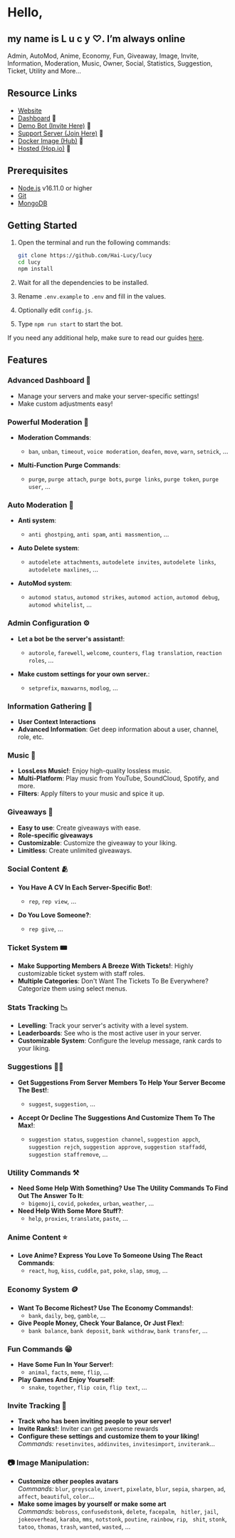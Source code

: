 # Hello,

## my name is L u c y ♡. I’m always online

Admin, AutoMod, Anime, Economy, Fun, Giveaway, Image, Invite, Information, Moderation, Music, Owner, Social, Statistics, Suggestion, Ticket, Utility and More...

## Resource Links

- [Website](https://lucy.is-a.fun/)
- [Dashboard](https://dash-lucy.is-a.fun/selector) 📂
- [Demo Bot (Invite Here)](https://discord.com/api/oauth2/authorize?client_id=928966154817523723&permissions=8&scope=bot%20applications.commands) 🤖
- [Support Server (Join Here)](https://discord.gg/WFfjrQxnfH) 🤝
- [Docker Image (Hub)](https://hub.docker.com/r/lrmn/lucy) 🐳
- [Hosted (Hop.io)](https://hop.io) 🚀

## Prerequisites

- [Node.js](https://nodejs.org/en/) v16.11.0 or higher
- [Git](https://git-scm.com/downloads)
- [MongoDB](https://www.mongodb.com)

## Getting Started

1. Open the terminal and run the following commands:

    ```bash
    git clone https://github.com/Hai-Lucy/lucy
    cd lucy
    npm install
    ```

2. Wait for all the dependencies to be installed.
3. Rename `.env.example` to `.env` and fill in the values.
4. Optionally edit `config.js`.
5. Type `npm run start` to start the bot.

If you need any additional help, make sure to read our guides [here](docs/commands/installation.md).

## Features

### Advanced Dashboard 📡

- Manage your servers and make your server-specific settings!
- Make custom adjustments easy!

### Powerful Moderation 🛑

- **Moderation Commands**:
  - `ban`, `unban`, `timeout`, `voice moderation`, `deafen`, `move`, `warn`, `setnick`, ...

- **Multi-Function Purge Commands**:
  - `purge`, `purge attach`, `purge bots`, `purge links`, `purge token`, `purge user`, ...

### Auto Moderation 🤖

- **Anti system**:
  - `anti ghostping`, `anti spam`, `anti massmention`, ...

- **Auto Delete system**:
  - `autodelete attachments`, `autodelete invites`, `autodelete links`, `autodelete maxlines`, ...

- **AutoMod system**:
  - `automod status`, `automod strikes`, `automod action`, `automod debug`, `automod whitelist`, ...

### Admin Configuration ⚙️

- **Let a bot be the server's assistant!**:
  - `autorole`, `farewell`, `welcome`, `counters`, `flag translation`, `reaction roles`, ...

- **Make custom settings for your own server.**:
  - `setprefix`, `maxwarns`, `modlog`, ...

### Information Gathering 💁

- **User Context Interactions**
- **Advanced Information**: Get deep information about a user, channel, role, etc.

### Music 🎵

- **LossLess Music!**: Enjoy high-quality lossless music.
- **Multi-Platform**: Play music from YouTube, SoundCloud, Spotify, and more.
- **Filters**: Apply filters to your music and spice it up.

### Giveaways 🎉

- **Easy to use**: Create giveaways with ease.
- **Role-specific giveaways**
- **Customizable**: Customize the giveaway to your liking.
- **Limitless**: Create unlimited giveaways.

### Social Content 🫂

- **You Have A CV In Each Server-Specific Bot!**:
  - `rep`, `rep view`, ...

- **Do You Love Someone?**:
  - `rep give`, ...

### Ticket System 🎟

- **Make Supporting Members A Breeze With Tickets!**: Highly customizable ticket system with staff roles.
- **Multiple Categories**: Don't Want The Tickets To Be Everywhere? Categorize them using select menus.

### Stats Tracking 📉

- **Levelling**: Track your server's activity with a level system.
- **Leaderboards**: See who is the most active user in your server.
- **Customizable System**: Configure the levelup message, rank cards to your liking.

### Suggestions 🙋‍♂️

- **Get Suggestions From Server Members To Help Your Server Become The Best!**:
  - `suggest`, `suggestion`, ...

- **Accept Or Decline The Suggestions And Customize Them To The Max!**:
  - `suggestion status`, `suggestion channel`, `suggestion appch`, `suggestion rejch`, `suggestion approve`, `suggestion staffadd`, `suggestion staffremove`, ...

### Utility Commands ⚒️

- **Need Some Help With Something? Use The Utility Commands To Find Out The Answer To It**:
  - `bigemoji`, `covid`, `pokedex`, `urban`, `weather`, ...
- **Need Help With Some More Stuff?**:
  - `help`, `proxies`, `translate`, `paste`, ...

### Anime Content ⭐

- **Love Anime? Express You Love To Someone Using The React Commands**:
  - `react`, `hug`, `kiss`, `cuddle`, `pat`, `poke`, `slap`, `smug`, ...

### Economy System 🪙

- **Want To Become Richest? Use The Economy Commands!**:
  - `bank`, `daily`, `beg`, `gamble`, ...
- **Give People Money, Check Your Balance, Or Just Flex!**:
  - `bank balance`, `bank deposit`, `bank withdraw`, `bank transfer`, ...

### Fun Commands 😁

- **Have Some Fun In Your Server!**:
  - `animal`, `facts`, `meme`, `flip`, ...
- **Play Games And Enjoy Yourself**:
  - `snake`, `together`, `flip coin`, `flip text`, ...

### Invite Tracking 📨

- **Track who has been inviting people to your server!**
- **Invite Ranks!**: Inviter can get awesome rewards
- **Configure these settings and customize them to your liking!** <br /> _Commands:_ `resetinvites`, `addinvites`, `invitesimport`, `inviterank`...

### 📷 **Image Manipulation:**

- **Customize other peoples avatars** <br /> _Commands:_ `blur`, `greyscale`, `invert`, `pixelate`, `blur`, `sepia`, `sharpen`, `ad`, `affect`, `beautiful`, `color`...
- **Make some images by yourself or make some art** <br /> _Commands:_ `bobross`, `confusedstonk`, `delete`, `facepalm`, ` hitler`, `jail`, `jokeoverhead`, `karaba`, `mms`, `notstonk`, `poutine`, `rainbow`, `rip`, ` shit`, `stonk`, `tatoo`, `thomas`, `trash`, `wanted`, `wasted`, ...